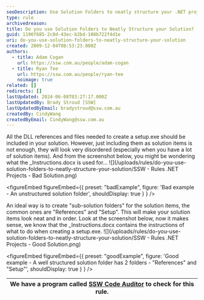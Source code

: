 ```yaml
---
seoDescription: Use Solution Folders to neatly structure your .NET projects, making it easier to manage and locate solution items.
type: rule
archivedreason:
title: Do you use Solution Folders to Neatly Structure your Solution?
guid: 1196f685-2c8d-43ec-b2bd-108b722f4d1e
uri: do-you-use-solution-folders-to-neatly-structure-your-solution
created: 2009-12-04T08:53:23.000Z
authors:
  - title: Adam Cogan
    url: https://ssw.com.au/people/adam-cogan
  - title: Ryan Tee
    url: https://ssw.com.au/people/ryan-tee
    noimage: true
related: []
redirects: []
lastUpdated: 2024-06-08T03:27:17.000Z
lastUpdatedBy: Brady Stroud [SSW]
lastUpdatedByEmail: bradystroud@ssw.com.au
createdBy: CindyWang
createdByEmail: CindyWang@ssw.com.au
---
```


All the DLL references and files needed to create a setup.exe should be included in your solution. However, just including them as solution items is not enough, they will look very disordered (especially when you have a lot of solution items). And from the screenshot below, you might be wondering what the \_Instructions.docx is used for...
![](/uploads/rules/do-you-use-solution-folders-to-neatly-structure-your-solution/SSW - Rules .NET Projects - Bad Solution.png)

<figureEmbed figureEmbed={{
  preset: "badExample",
  figure: 'Bad example - An unstructured solution folder',
  shouldDisplay: true
} } />


An ideal way is to create "sub-solution folders" for the solution items, the common ones are "References" and "Setup". This will make your solution items look neat and in order. Look at the screenshot below, now it makes sense, we know that the \_Instructions.docx contains the instructions of what to do when creating a setup.exe.
![](/uploads/rules/do-you-use-solution-folders-to-neatly-structure-your-solution/SSW - Rules .NET Projects - Good Solution.png)

<figureEmbed figureEmbed={{
  preset: "goodExample",
  figure: 'Good example - A well structured solution folder has 2 folders - "References" and "Setup"',
  shouldDisplay: true
} } />


| We have a program called [SSW Code Auditor](http://www.ssw.com.au/ssw/CodeAuditor/Default.aspx) to check for this rule. |
| ----------------------------------------------------------------------------------------------------------------------- |
